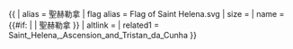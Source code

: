 {{ {{{1<noinclude>|country showdata</noinclude>}}}
| alias = 聖赫勒拿
| flag alias = Flag of Saint Helena.svg
| size = {{{size|}}}
| name = {{#if: {{{name|}}} | {{{name|}}} | 聖赫勒拿 }}
| altlink = {{{altlink|}}}
<noinclude>
| related1 = Saint_Helena,_Ascension_and_Tristan_da_Cunha
</noinclude>
}}